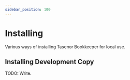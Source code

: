 ```yaml
---
sidebar_position: 100
---
```


# Installing

Various ways of installing Tasenor Bookkeeper for local use.

## Installing Development Copy

TODO: Write.
